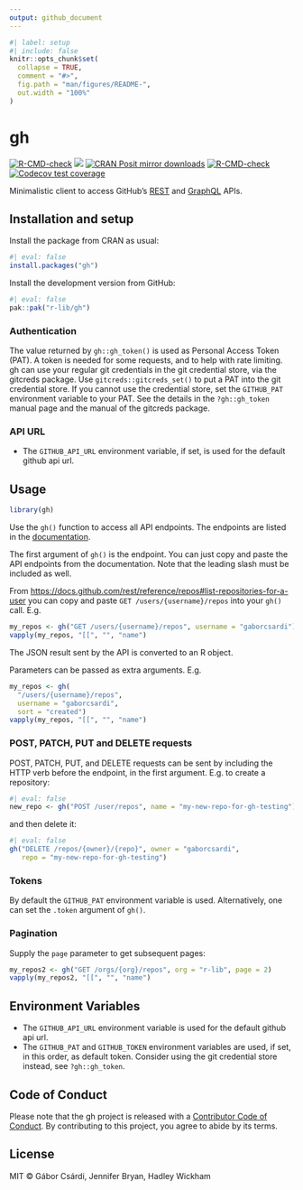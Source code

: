 ```yaml
---
output: github_document
---
```


<!-- README.md is generated from README.Rmd. Please edit that file -->

```r
#| label: setup
#| include: false
knitr::opts_chunk$set(
  collapse = TRUE,
  comment = "#>",
  fig.path = "man/figures/README-",
  out.width = "100%"
)
```

# gh

<!-- badges: start -->
[![R-CMD-check](https://github.com/r-lib/gh/workflows/R-CMD-check/badge.svg)](https://github.com/r-lib/gh/actions)
[![](https://www.r-pkg.org/badges/version/gh)](https://www.r-pkg.org/pkg/gh)
[![CRAN Posit mirror downloads](https://cranlogs.r-pkg.org/badges/gh)](https://www.r-pkg.org/pkg/gh)
[![R-CMD-check](https://github.com/r-lib/gh/actions/workflows/R-CMD-check.yaml/badge.svg)](https://github.com/r-lib/gh/actions/workflows/R-CMD-check.yaml)
[![Codecov test coverage](https://codecov.io/gh/r-lib/gh/graph/badge.svg)](https://app.codecov.io/gh/r-lib/gh)
<!-- badges: end -->

Minimalistic client to access GitHub's
[REST](https://docs.github.com/rest) and [GraphQL](https://docs.github.com/graphql) APIs.

## Installation and setup

Install the package from CRAN as usual:

```r
#| eval: false
install.packages("gh")
```

Install the development version from GitHub:

```r
#| eval: false
pak::pak("r-lib/gh")
```

### Authentication

The value returned by `gh::gh_token()` is used as Personal Access Token
(PAT). A token is needed for some requests, and to help with rate limiting.
gh can use your regular git credentials in the git credential store, via
the gitcreds package. Use `gitcreds::gitcreds_set()` to put a PAT into the
git credential store. If you cannot use the credential store, set the
`GITHUB_PAT` environment variable to your PAT. See the details in the
`?gh::gh_token` manual page and the manual of the gitcreds package.

### API URL

* The `GITHUB_API_URL` environment variable, if set, is used for the default github api url.

## Usage

```r
library(gh)
```

Use the `gh()` function to access all API endpoints. The endpoints are
listed in the [documentation](https://docs.github.com/rest).

The first argument of `gh()` is the endpoint. You can just copy and paste the
API endpoints from the documentation. Note that the leading slash
must be included as well.

From <https://docs.github.com/rest/reference/repos#list-repositories-for-a-user> you can copy and paste `GET /users/{username}/repos` into your `gh()`
call. E.g.

```r
my_repos <- gh("GET /users/{username}/repos", username = "gaborcsardi")
vapply(my_repos, "[[", "", "name")
```

The JSON result sent by the API is converted to an R object.

Parameters can be passed as extra arguments. E.g.

```r
my_repos <- gh(
  "/users/{username}/repos",
  username = "gaborcsardi",
  sort = "created")
vapply(my_repos, "[[", "", "name")
```

### POST, PATCH, PUT and DELETE requests

POST, PATCH, PUT, and DELETE requests can be sent by including the
HTTP verb before the endpoint, in the first argument. E.g. to
create a repository:

```r
#| eval: false
new_repo <- gh("POST /user/repos", name = "my-new-repo-for-gh-testing")
```

and then delete it:

```r
#| eval: false
gh("DELETE /repos/{owner}/{repo}", owner = "gaborcsardi",
   repo = "my-new-repo-for-gh-testing")
```

### Tokens

By default the `GITHUB_PAT` environment variable is used. Alternatively,
one can set the `.token` argument of `gh()`.

### Pagination

Supply the `page` parameter to get subsequent pages:

```r
my_repos2 <- gh("GET /orgs/{org}/repos", org = "r-lib", page = 2)
vapply(my_repos2, "[[", "", "name")
```

## Environment Variables

* The `GITHUB_API_URL` environment variable is used for the default github
  api url.
* The `GITHUB_PAT` and `GITHUB_TOKEN` environment variables are used, if
  set, in this order, as default token. Consider using the git credential
  store instead, see `?gh::gh_token`.

## Code of Conduct

Please note that the gh project is released with a
[Contributor Code of Conduct](https://gh.r-lib.org/CODE_OF_CONDUCT.html).
By contributing to this project, you agree to abide by its terms.

## License

MIT © Gábor Csárdi, Jennifer Bryan, Hadley Wickham
